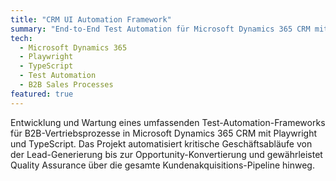 ```yaml
---
title: "CRM UI Automation Framework"
summary: "End-to-End Test Automation für Microsoft Dynamics 365 CRM mit Playwright und TypeScript."
tech:
  - Microsoft Dynamics 365
  - Playwright
  - TypeScript
  - Test Automation
  - B2B Sales Processes
featured: true
---
```


Entwicklung und Wartung eines umfassenden Test-Automation-Frameworks für B2B-Vertriebsprozesse in Microsoft Dynamics 365 CRM mit Playwright und TypeScript. Das Projekt automatisiert kritische Geschäftsabläufe von der Lead-Generierung bis zur Opportunity-Konvertierung und gewährleistet Quality Assurance über die gesamte Kundenakquisitions-Pipeline hinweg.